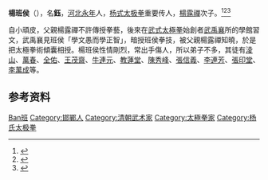 {{Infobox martial artist 
| name             = 楊班侯
| image            = YangPan-hou.jpg
| caption          = 
| birth_name       = 
| birth_date       = 1837年
| birth_place      = 
| death_date       = {{Death year and age|1892|1837}} 
| death_place      = 
| martial_art      = [[杨氏太极拳|杨氏太极拳]]
}}
'''楊班侯'''（{{bd|1837年||1892年}}），名'''鈺'''，[[河北|河北]][[永年区|永年]]人，[[杨式太极拳|杨式太极拳]]重要传人，[[楊露禪|楊露禪]]次子。<ref>{{Cite web|title=杨氏太极拳研究站: 杨家五代扬太极拳|url=http://yangstyletaiji.blogspot.com/2009/12/blog-post.html|accessdate=2019-08-22|date=2009-12-23|last=Tanlm|work=杨氏太极拳研究站|archive-date=2019-08-22|archive-url=https://web.archive.org/web/20190822083843/http://yangstyletaiji.blogspot.com/2009/12/blog-post.html|dead-url=no}}</ref><ref>{{Cite web|title=【名家】楊班侯：楊無敵之繼承者|url=https://www.hk01.com/武備志/215863/名家-楊班侯-楊無敵之繼承者|accessdate=2020-02-13|author=李開泰|date=2018-07-27|publisher=香港01|language=zh-HK|archive-date=2020-02-13|archive-url=https://web.archive.org/web/20200213121341/https://www.hk01.com/%E6%AD%A6%E5%82%99%E5%BF%97/215863/%E5%90%8D%E5%AE%B6-%E6%A5%8A%E7%8F%AD%E4%BE%AF-%E6%A5%8A%E7%84%A1%E6%95%B5%E4%B9%8B%E7%B9%BC%E6%89%BF%E8%80%85|dead-url=no}}</ref><ref>{{cite news |title=杨班侯 |url=http://city.sina.com.cn/city/2008-10-17/105766.html |accessdate=2020-02-13 |publisher=新浪網 |date=2008-10-17 |archive-date=2020-02-13 |archive-url=https://web.archive.org/web/20200213121337/http://city.sina.com.cn/city/2008-10-17/105766.html |dead-url=no }}</ref>

自小頑皮，父親楊露禪不許傳授拳藝，後來在[[武式太極拳|武式太極拳]]始創者[[武禹襄|武禹襄]]所的學館習文，武禹襄見班侯「學文愚而學正智」，暗授班侯拳技，被父親楊露禪知曉，於是把太極拳術傾囊相授。楊班侯性情剛烈，常出手傷人，所以弟子不多，其徒有[[淩山|淩山]]、[[萬春|萬春]]、[[全佑|全佑]]、[[王茂齋|王茂齋]]、[[牛連元|牛連元]]、[[教蓮堂|教蓮堂]]、[[陳秀峰|陳秀峰]]、[[張信義|張信義]]、[[李連芳|李連芳]]、[[張印堂|張印堂]]、[[李萬成|李萬成]]等。

== 参考资料 ==
{{reflist}}

{{Authority control}}
{{武术小作品}}
{{DEFAULTSORT:Yang楊}}
[[Category:杨姓|Ban班]]
[[Category:邯鄲人|Category:邯鄲人]]
[[Category:清朝武术家|Category:清朝武术家]]
[[Category:太極拳家|Category:太極拳家]]
[[Category:杨氏太极拳|Category:杨氏太极拳]]